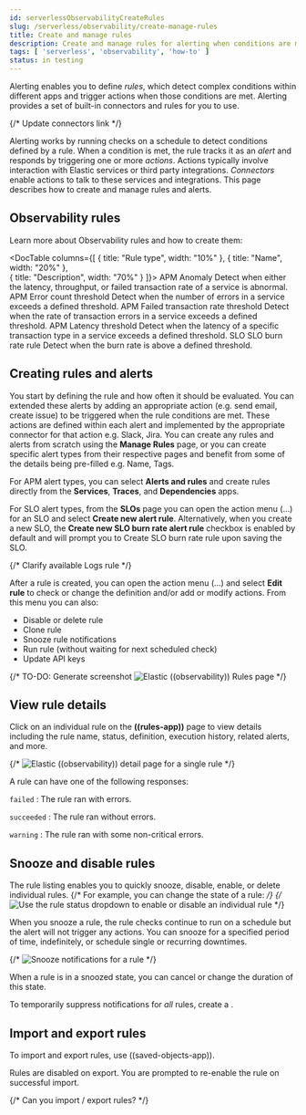 ```yaml
---
id: serverlessObservabilityCreateRules
slug: /serverless/observability/create-manage-rules
title: Create and manage rules
description: Create and manage rules for alerting when conditions are met.
tags: [ 'serverless', 'observability', 'how-to' ]
status: in testing
---
```





<Testing />

Alerting enables you to define _rules_, which detect complex conditions within different apps and trigger actions when those conditions are met. Alerting provides a set of built-in connectors and rules for you to use.

{/* Update connectors link */}

Alerting works by running checks on a schedule to detect conditions defined by a rule. When a condition is met, the rule tracks it as an _alert_ and responds by triggering one or more _actions_.
Actions typically involve interaction with Elastic services or third party integrations. _Connectors_ enable actions to talk to these services and integrations. 
This page describes how to create and manage rules and alerts.

## Observability rules

Learn more about Observability rules and how to create them:

<DocTable 
  columns={[
    { title:  "Rule type", width: "10%" },
    { title:  "Name", width: "20%"  },    
    { title:  "Description", width: "70%" }
    ]}>
  <DocRow>
    <DocCell>APM</DocCell>
    <DocCell><DocLink id="serverlessObservabilityCreateAnomalyAlertRule">Anomaly</DocLink></DocCell>
    <DocCell>Detect when either the latency, throughput, or failed transaction rate of a service is abnormal.</DocCell>
  </DocRow>
  <DocRow>
    <DocCell>APM</DocCell>
    <DocCell><DocLink id="serverlessObservabilityCreateErrorCountThresholdAlertRule">Error count threshold</DocLink></DocCell>
    <DocCell>Detect when the number of errors in a service exceeds a defined threshold.</DocCell>
  </DocRow>
  <DocRow>
    <DocCell>APM</DocCell>
    <DocCell><DocLink id="serverlessObservabilityCreateFailedTransactionRateThresholdAlertRule">Failed transaction rate threshold</DocLink></DocCell>
    <DocCell>Detect when the rate of transaction errors in a service exceeds a defined threshold.</DocCell>
  </DocRow>
  <DocRow>
    <DocCell>APM</DocCell>
    <DocCell><DocLink id="serverlessObservabilityCreateLatencyThresholdAlertRule">Latency threshold</DocLink></DocCell>
    <DocCell>Detect when the latency of a specific transaction type in a service exceeds a defined threshold.</DocCell>
  </DocRow>
  <DocRow>
    <DocCell>SLO</DocCell>
    <DocCell><DocLink id="serverlessObservabilityCreateSloBurnRateAlertRule">SLO burn rate rule</DocLink></DocCell>
    <DocCell>Detect when the burn rate is above a defined threshold.</DocCell>
  </DocRow>
</DocTable>

## Creating rules and alerts

You start by defining the rule and how often it should be evaluated. You can extended these alerts by adding an appropriate action (e.g. send email, create issue) to be triggered when the rule conditions are met. These actions are defined within each alert and implemented by the appropriate connector for that action e.g. Slack, Jira. You can create any rules and alerts from scratch using the **Manage Rules** page, or you can create specific alert types from their respective pages and benefit from some of the details being pre-filled e.g. Name, Tags. 

For APM alert types, you can select **Alerts and rules** and create rules directly from the **Services**, **Traces**, and **Dependencies** apps.

For SLO alert types, from the **SLOs** page you can open the action menu (…) for an SLO and select **Create new alert rule**. Alternatively, when you create a new SLO, the **Create new SLO burn rate alert rule** checkbox is enabled by default and will prompt you to <DocLink id="serverlessObservabilityCreateSloBurnRateAlertRule">Create SLO burn rate rule</DocLink> upon saving the SLO.

{/*
Clarify available Logs rule
*/}

After a rule is created, you can open the action menu (…) and select **Edit rule** to check or change the definition and/or add or modify actions. From this menu you can also:

* Disable or delete rule
* Clone rule
* Snooze rule notifications
* Run rule (without waiting for next scheduled check)
* Update API keys

{/*
TO-DO: Generate screenshot
![Elastic ((observability)) Rules page](images/create-alerts/-observability-create-alerts-manage-rules.png)
*/}

## View rule details

Click on an individual rule on the **((rules-app))** page to view details including the rule name, status, definition, execution history, related alerts, and more.

{/* ![Elastic ((observability)) detail page for a single rule](images/create-alerts/-observability-create-alerts-rules-details.png) */}

A rule can have one of the following responses:

`failed`
  : The rule ran with errors.

`succeeded`
  : The rule ran without errors.

`warning`
  : The rule ran with some non-critical errors.

## Snooze and disable rules

The rule listing enables you to quickly snooze, disable, enable, or delete individual rules.
{/* For example, you can change the state of a rule: */}
{/* ![Use the rule status dropdown to enable or disable an individual rule](images/create-and-manage-rules/user-alerting-individual-enable-disable.png) */}

When you snooze a rule, the rule checks continue to run on a schedule but the
alert will not trigger any actions. You can snooze for a specified period of
time, indefinitely, or schedule single or recurring downtimes.

{/* ![Snooze notifications for a rule](images/create-and-manage-rules/user-alerting-snooze-panel.png) */}

When a rule is in a snoozed state, you can cancel or change the duration of
this state.

<DocBadge template="technical preview" /> To temporarily suppress notifications for _all_ rules, create a <DocLink id="serverlessMaintenanceWindows" text="maintenance window"/>.

## Import and export rules

To import and export rules, use <DocLink id="serverlessSavedObjects">((saved-objects-app))</DocLink>.

Rules are disabled on export.
You are prompted to re-enable the rule on successful import.

{/* Can you import / export rules? */}

<Feedback slug="/serverless/observability/create-manage-rules" filepath="docs/alerting/create-manage-rules.mdx" />